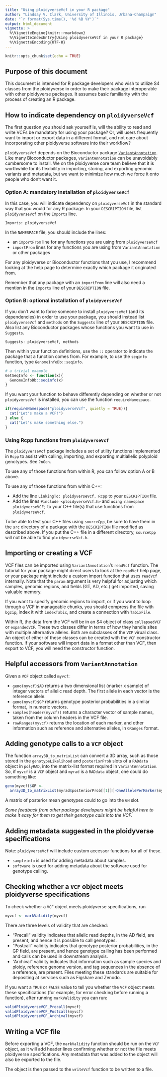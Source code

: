 ```yaml
---
title: "Using ploidyverseVcf in your R package"
author: "Lindsay V. Clark, University of Illinois, Urbana-Champaign"
date: "`r format(Sys.time(), '%d %B %Y')`"
output: html_document
vignette: >
  %\VignetteEngine{knitr::rmarkdown}
  %\VignetteIndexEntry{Using ploidyverseVcf in your R package}
  %\VignetteEncoding{UTF-8}
---
```


```r
knitr::opts_chunk$set(echo = TRUE)
```

## Purpose of this document

This document is intended for R package developers who wish to utilize S4
classes from the ploidyverse in order to make their package interoperable
with other ploidyverse packages.  It assumes basic familiarity with the process
of creating an R package.

## How to indicate dependency on `ploidyverseVcf`

The first question you should ask yourself is, will the ability to read and 
write VCFs be mandatory for using your package?  Or, will users frequently
want to import or export data in a different format, and not care about
incorporating other ploidyverse software into their workflow?

`ploidyverseVcf` depends on the Bioconductor package 
[`VariantAnnotation`](https://bioconductor.org/packages/release/bioc/html/VariantAnnotation.html).
Like many Bioconductor packages, `VariantAnnotation` can be unavoidably 
cumbersome to install.  We on the ploidyverse core team believe that it is
worthwhile for its flexibility in importing, storing, and exporting genomic
variants and metadata, but we want to minimize how much we force it onto people
who don't want it.

### Option A: mandatory installation of `ploidyverseVcf`

In this case, you will indicate dependency on `ploidyverseVcf` in the
standard way that you would for any R package.  In your `DESCRIPTION` file,
list `ploidyverseVcf` on the `Imports` line.

```
Imports: ploidyverseVcf
```

In the  `NAMESPACE` file, you should include the lines:

* an `importFrom` line for any functions you are using from `ploidyverseVcf`
* `importFrom` lines for any functions you are using from `VariantAnnotation` 
or other packages

For any ploidyverse or Bioconductor functions that you use, I recommend looking
at the help page to determine exactly which package it originated from.  

Remember that any package with an `importFrom` line will also need a mention 
in the `Imports` line of your `DESCRIPTION` file.

### Option B: optional installation of `ploidyverseVcf`

If you don't want to force someone to install `ploidyverseVcf` (and its
dependencies) in order to use your package, you should instead list
`ploidyverseVcf` and `methods` on the `Suggests` line of your `DESCRIPTION`
file.  Also list any Bioconductor packages whose functions you want to use
in `Suggests`.

```
Suggests: ploidyverseVcf, methods
```

Then within your function definitions, use the `::` operator to indicate
the package that a function comes from.  For example, to use the `seqinfo`
function, type `GenomeInfoDb::seqinfo`.

```r
# a trivial example
GetSeqInfo <- function(x){
  GenomeInfoDb::seqinfo(x)
}
```

If you want your function to behave differently depending on whether or
not `ploidyverseVcf` is installed, you can use the function 
`requireNamespace`.

```r
if(requireNamespace("ploidyverseVcf", quietly = TRUE)){
  cat("Let's make a VCF!")
} else {
  cat("Let's make something else.")
}
```

### Using Rcpp functions from `ploidyverseVcf`

The `ploidyverseVcf` package includes a set of utility functions 
implemented in `Rcpp` to assist with calling, importing, and exporting 
multiallelic polyploid genotypes. See `?nGen`.

To use any of those functions from within R, you can follow option A or B above.

To use any of those functions from within C++:

* Add the line `LinkingTo: ploidyverseVcf, Rcpp` to your `DESCRIPTION` file.
* Add the lines `#include <ploidyverseVcf.h>` and 
`using namespace ploidyverseVCF;` to your C++ file(s) that use functions from
`ploidyverseVcf`.

To be able to test your C++ files using `sourceCpp`, be sure to have them in
the `src` directory of a package with the `DESCRIPTION` file modified as 
described above.  If you put the C++ file in a different directory, `sourceCpp`
will not be able to find `ploidyverseVcf.h`.

## Importing or creating a VCF

VCF files can be imported using `VariantAnnotation`'s `readVcf` function.
The tutorial for your package might direct users to look at the `readVcf` help
page, or your package might include a custom import function that uses 
`readVcf` internally.  Note that the `param` argument is very helpful for 
adjusting which samples, genomic regions, and fields (GT, AD, etc.) get 
imported, saving valuable memory.

If you want to specify genomic regions to import, or if you want to loop 
through a VCF in manageable chunks, you should compress the file with `bgzip`,
index it with `indexTabix`, and create a connection with `TabixFile`.

Within R, the data from the VCF will be in an S4 object of class 
`collapsedVCF` or `expandedVCF`.  These two classes differ in terms of how they
handle sites with multiple alternative alleles.  Both are subclasses of the 
`VCF` virual class.  An object of either of these classes can be created with 
the `VCF` constructor function.  If your software will import data in a format 
other than VCF, then export to VCF, you will need the constructor function.

## Helpful accessors from `VariantAnnotation`

Given a `VCF` object called `myvcf`:

* `geno(myvcf)$AD` returns a two dimensional list (marker x sample) of integer
vectors of allelic read depth.  The first allele in each vector is the 
reference allele.
* `geno(myvcf)$GP` returns genotype posterior probabilities in a similar 
format, in numeric vectors.
* `samples(header(myvcf))` returns a character vector of sample names, taken
from the column headers in the VCF file.
* `rowRanges(myvcf)` returns the location of each marker, and other information
such as reference and alternative alleles, in `GRanges` format.

## Adding genotype calls to a `VCF` object

The function `array3D_to_matrixList` can convert a 3D array, such as those 
stored in the `genotypeLikelihood` and `posteriorProb` slots of a `RADdata`
object in `polyRAD`, into the matrix-list format required in 
`VariantAnnotation`.  So, if `myvcf` is a `VCF` object and `myrad` is a
`RADdata` object, one could do something like:

```r
geno(myvcf)$GP <- 
  array3D_to_matrixList(myrad$posteriorProb[[1]][-OneAllelePerMarker(myrad)])
```

A matrix of posterior mean genotypes could to go into the `GN` slot.

*Some feedback from other package developers might be helpful here to 
make it easy for them to get their genotype calls into the VCF.*

## Adding metadata suggested in the ploidyverse specifications

Note: `ploidyverseVcf` will include custom accessor functions for all of these.

* `sampleinfo` is used for adding metadata about samples.
* `software` is used for adding metadata about the software used for genotype 
calling.

## Checking whether a `VCF` object meets ploidyverse specifications

To check whether a `VCF` object meets ploidyverse specifications, run

```r
myvcf <- markValidity(myvcf)
```

There are three levels of validity that are checked:

* "Precall" validity indicates that allelic read depths, in the AD field, are 
present, and hence it is possible to call genotypes.
* "Postcall" validity indicates that  genotype posterior probabilities, in the
GP field, are present, and hence genotype calling has been performed and calls
can be used in downstream analysis.
* "Archival" validity indicates that information such as sample species and 
ploidy, reference genome version, and tag sequences in the absence of a 
reference, are present.  Files meeting these standards are suitable for 
depositing at services such as Figshare and Zenodo.

If you want a `TRUE` or `FALSE` value to tell you whether the `VCF` object
meets these specifications (for example, for error checking before running a
function), after running `markValidity` you can run:

```r
validPloidyverseVCF_Precall(myvcf)
validPloidyverseVCF_Postcall(myvcf)
validPloidyverseVCF_Archival(myvcf)
```


## Writing a VCF file

Before exporting a VCF, the `markValidity` function should be run on the `VCF`
object, as it will add header lines confirming whether or not the file meets
ploidyverse specifications.  Any metadata that was added to the object will 
also be exported to the file.

The object is then passed to the `writeVcf` function to be written to a file.
